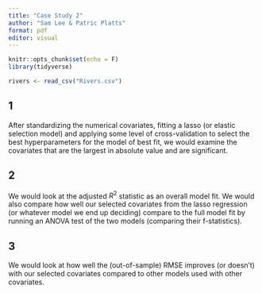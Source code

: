 ```yaml
---
title: "Case Study 2"
author: "Sam Lee & Patric Platts"
format: pdf
editor: visual
---
```


```r
knitr::opts_chunk$set(echo = F)
library(tidyverse)

rivers <- read_csv("Rivers.csv")
```

## 1

After standardizing the numerical covariates, fitting a lasso (or elastic selection model) and applying some level of cross-validation to select the best hyperparameters for the model of best fit, we would examine the covariates that are the largest in absolute value and are significant.

## 2

We would look at the adjusted $R^2$ statistic as an overall model fit. We would also compare how well our selected covariates from the lasso regression (or whatever model we end up deciding) compare to the full model fit by running an ANOVA test of the two models (comparing their f-statistics).

## 3

We would look at how well the (out-of-sample) RMSE improves (or doesn't) with our selected covariates compared to other models used with other covariates.
